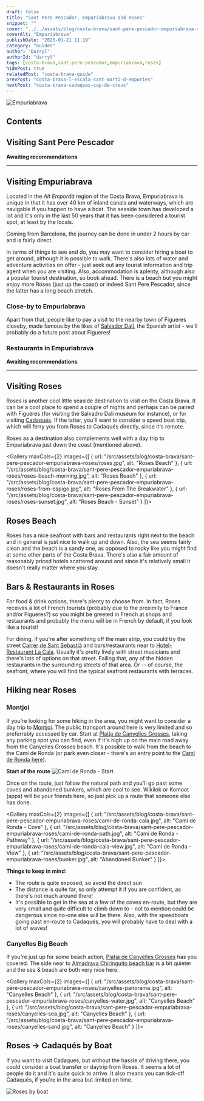 ```yaml
---
draft: false
title: "Sant Pere Pescador, Empuriabrava and Roses"
snippet: ""
cover: "../../assets/blog/costa-brava/sant-pere-pescador-empuriabrava-roses/empuriabrava.jpg"
coverAlt: "Empuriabrava"
publishDate: "2025-01-21 11:19"
category: "Guides"
author: "Darryl"
authorId: "darryl"
tags: [costa-brava,sant-pere-pescador,empuriabrava,roses]
hidePost: true
relatedPost: "costa-brava-guide"
prevPost: "costa-brava-l-escala-sant-marti-d-empuries"
nextPost: "costa-brava-cadaques-cap-de-creus"
---
```


![Empuriabrava](../../assets/blog/costa-brava/sant-pere-pescador-empuriabrava-roses/empuriabrava.jpg)

## Contents

## Visiting Sant Pere Pescador

<div class="warning">

**Awaiting recommendations**

</div>

---

## Visiting Empuriabrava

Located in the _Alt Empordà_ region of the Costa Brava, Empuriabrava is unique in that it has over 40 km of inland canals and waterways, which are navigable if you happen to have a boat. The seaside town has developed a lot and it's only in the last 50 years that it has been considered a tourist spot, at least by the locals.

Coming from Barcelona, the journey can be done in under 2 hours by car and is fairly direct.

In terms of things to see and do, you may want to consider hiring a boat to get around, although it is possible to walk. There's also lots of water and adventure activities on offer - just seek out any tourist information and trip agent when you are visiting. Also, accommodation is aplenty, although also a popular tourist destination, so book ahead. There is a beach but you might enjoy more Roses (just up the coast) or indeed Sant Pere Pescador, since the latter has a long beach stretch.


### Close-by to Empuriabrava

Apart from that, people like to pay a visit to the nearby town of Figueres closeby, made famous by the likes of [Salvador Dalí](https://en.wikipedia.org/wiki/Salvador_Dal%C3%AD), the Spanish artist - we'll probably do a future post about Figueres!

### Restaurants in Empuriabrava

<div class="warning">

**Awaiting recommendations**

</div>

---

## Visiting Roses

Roses is another cool little seaside destination to visit on the Costa Brava. It can be a cool place to spend a couple of nights and perhaps can be paired with Figueres (for visiting the Salvadro Dalí museum for instance), or for visiting [Cadaqués](/blog/costa-brava-cadaques-cap-de-creus). If the latter, you'll want to consider a speed boat trip, which will ferry you from Roses to Cadaqués directly, since it's remote.

Roses as a destination also complements well with a day trip to Empuriabrava just down the coast (mentioned above).


<Gallery maxCols={2} images={[
  { url: "/src/assets/blog/costa-brava/sant-pere-pescador-empuriabrava-roses/roses.jpg", alt: "Roses Beach" },
  { url: "/src/assets/blog/costa-brava/sant-pere-pescador-empuriabrava-roses/roses-beach-morning.jpg", alt: "Roses Beach" },
  { url: "/src/assets/blog/costa-brava/sant-pere-pescador-empuriabrava-roses/roses-from-espigo.jpg", alt: "Roses From The Breakwater" },
  { url: "/src/assets/blog/costa-brava/sant-pere-pescador-empuriabrava-roses/roses-sunset.jpg", alt: "Roses Beach - Sunset" }
]}></Gallery>

## Roses Beach

Roses has a nice seafront with bars and restaurants right next to the beach and in general is just nice to walk up and down. Also, the sea seems fairly clean and the beach is a sandy one, as opposed to rocky like you might find at some other parts of the Costa Brava. There's also a fair amount of reasonably priced hotels scattered around and since it's relatively small it doesn't really matter where you stay.

## Bars & Restaurants in Roses

For food & drink options, there's plenty to choose from. In fact, Roses receives a lot of French tourists (probably due to the proximity to France and/or Figueres?) so you might be greeted in French at shops and restaurants and probably the menu will be in French by default, if you look like a tourist!

For dining, if you're after something off the main strip, you could try the street [Carrer de Sant Sebastià](https://maps.app.goo.gl/zQGEXh1uJUTy54nVA) and bars/restaurants near to [Hotel-Restaurant La Cala](https://maps.app.goo.gl/3WTGJnZ3Wei6fP6g7). Usually it's pretty lively with street musicians and there's lots of options on that street. Failing that, any of the hidden restaurants in the surrounding streets of that area. Or -- of course, the seafront, where you will find the typical seafront restaurants with terraces.

## Hiking near Roses

### Montjoi
If you're looking for some hiking in the area, you might want to consider a day trip to [Montjoi](https://maps.app.goo.gl/SfK5ETHdSSWV3HcL7).
The public transport around here is very limited and so preferrably accessed by car. Start at [Platja de Canyelles Grosses](https://maps.app.goo.gl/ASJGGnWRcLehtTAfA), taking any parking spot you can find, even if it's high up on the main road away from the Canyelles Grosses beach. It's possible to walk from the beach to the Camí de Ronda (or park even closer - there's an entry point to the [Camí de Ronda here](https://maps.app.goo.gl/386w3Z72A3maM1ut5)).

**Start of the route**
![Camí de Ronda - Start](../../assets/blog/costa-brava/sant-pere-pescador-empuriabrava-roses/cami-de-ronda-start.jpg)

Once on the route, just follow the natural path and you'll go past some coves and abandoned bunkers, which are cool to see. Wikilok or Komoot (apps) will be your friends here, so just pick up a route that someone else has done.

<Gallery maxCols={2} images={[
  { url: "/src/assets/blog/costa-brava/sant-pere-pescador-empuriabrava-roses/cami-de-ronda-cala.jpg", alt: "Camí de Ronda - Cove" },
  { url: "/src/assets/blog/costa-brava/sant-pere-pescador-empuriabrava-roses/cami-de-ronda-path.jpg", alt: "Camí de Ronda - Pathway" },
  { url: "/src/assets/blog/costa-brava/sant-pere-pescador-empuriabrava-roses/cami-de-ronda-cala-view.jpg", alt: "Camí de Ronda - View" },
  { url: "/src/assets/blog/costa-brava/sant-pere-pescador-empuriabrava-roses/bunker.jpg", alt: "Abandoned Bunker" }
]}></Gallery>

<div class="warning">

**Things to keep in mind:**
- The route is quite exposed, so avoid the direct sun
- The distance is quite far, so only attempt it if you are confident, as there's not much around there!
- It's possible to get in the sea at a few of the coves en-route, but they are very small and quite difficult to climb down to - not to mention could be dangerous since no-one else will be there. Also, with the speedboats going past en-route to Cadaqués, you will probably have to deal with a lot of waves!

</div>

### Canyelles Big Beach
If you're just up for some beach action, [Platja de Canyelles Grosses](https://maps.app.goo.gl/94imQ1dnxpJ5hmDfA) has you covered. The side near to [Almadrava Chiringuito beach bar](https://maps.app.goo.gl/y1LzTX1sRzuCK2ec6) is a bit quieter and the sea & beach are both very nice here.

<Gallery maxCols={2} images={[
  { url: "/src/assets/blog/costa-brava/sant-pere-pescador-empuriabrava-roses/canyelles-panorama.jpg", alt: "Canyelles Beach" },
  { url: "/src/assets/blog/costa-brava/sant-pere-pescador-empuriabrava-roses/canyelles-water.jpg", alt: "Canyelles Beach" },
  { url: "/src/assets/blog/costa-brava/sant-pere-pescador-empuriabrava-roses/canyelles-sea.jpg", alt: "Canyelles Beach" },
  { url: "/src/assets/blog/costa-brava/sant-pere-pescador-empuriabrava-roses/canyelles-sand.jpg", alt: "Canyelles Beach" }
]}></Gallery>

## Roses → Cadaqués by Boat

If you want to visit Cadaqués, but without the hassle of driving there, you could consider a boat transfer or daytrip from Roses. It seems a lot of people do it and it's quite quick to arrive. It also means you can tick-off Cadaqués, if you're in the area but limited on time.

![Roses by boat](../../assets/blog/costa-brava/sant-pere-pescador-empuriabrava-roses/boats-to-cadaques.jpg)